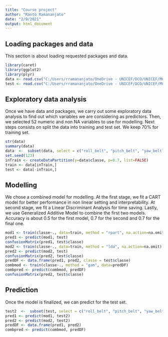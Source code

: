 ---
title: "Course project"
author: "Ranto Ramananjato"
date: "2/9/2021"
output: html_document
---

## Loading packages and data
This section is about loading requested packages and data.

```{r charging, echo = FALSE}
library(caret)
library(ggplot2)
library(plyr)
data <- read.csv("C:/Users/rramananjato/OneDrive - UNICEF/DCO/UNICEF/MCO/general/Formation/Data Science specialisation/8- Practical Machine Learning/course project/pml-training.csv")
test <- read.csv("C:/Users/rramananjato/OneDrive - UNICEF/DCO/UNICEF/MCO/general/Formation/Data Science specialisation/8- Practical Machine Learning/course project/pml-testing.csv")

```

## Exploratory data analysis
Once we have data and packages, we carry out some exploratory data analysis to find out which variables we are considering as predictors. Then, we selected 52 numeric and non NA variables to use for modelling. Next steps consists on split the data into training and test set. We keep 70% for training set.

```{r exploratory, echo = TRUE}
str(data)
summary(data)
data  <-  subset(data, select = c("roll_belt", "pitch_belt", "yaw_belt", "total_accel_belt", "gyros_belt_x", "gyros_belt_y", "gyros_belt_z", "accel_belt_x",  "accel_belt_y", "accel_belt_z", "magnet_belt_x", "magnet_belt_y", "magnet_belt_z", "roll_arm", "pitch_arm", "yaw_arm",  "total_accel_arm", "gyros_arm_x", "gyros_arm_y", "gyros_arm_z", "accel_arm_x", "accel_arm_y", "accel_arm_z",  "magnet_arm_x", "magnet_arm_y", "magnet_arm_z", "roll_dumbbell", "pitch_dumbbell", "yaw_dumbbell", "total_accel_dumbbell", "gyros_dumbbell_x", "gyros_dumbbell_y", "gyros_dumbbell_z",  "accel_dumbbell_x", "accel_dumbbell_y", "accel_dumbbell_z", "magnet_dumbbell_x", "magnet_dumbbell_y", "magnet_dumbbell_z", "roll_forearm", "pitch_forearm", "yaw_forearm", "total_accel_forearm",  "gyros_forearm_x", "gyros_forearm_y", "gyros_forearm_z", "accel_forearm_x", "accel_forearm_y", "accel_forearm_z", "magnet_forearm_x", "magnet_forearm_y", "magnet_forearm_z", "classe"))
set.seed(123)
inTrain <- createDataPartition(y=data$classe, p=0.7, list=FALSE)
train <- data[inTrain,]
test <- data[-inTrain,]
```

## Modelling
We chose a combined model for modelling. At the first stage, we fit a CART model for better performance in non linear setting and interpretability. At second stage, we fit a Linear Discriminant Analysis for time saving. Lastly, we use Generalized Additive Model to combine the first two models. Accuracy is about 0.5 for the first model, 0.7 for the second and 0.7 for the final one.

```{r modelling, echo=TRUE}
mod1 <- train(classe~., data=train, method = "rpart", na.action=na.omit)
pred1 <- predict(mod1, test)
confusionMatrix(pred1, test$classe)
mod2 <- train(classe~., data=train, method = "lda", na.action=na.omit)
pred2 <- predict(mod2, test)
confusionMatrix(pred2, test$classe)
predDF <- data.frame(pred1, pred2, classe = test$classe)
combmod <- train(classe~., method = "gam", data=predDF)
combpred <- predict(combmod, predDF)
confusionMatrix(pred2, test$classe)
```

## Prediction
Once the model is finalized, we can predict for the test set. 

```{r prediction, echo = TRUE}
test2  <-  subset(test, select = c("roll_belt", "pitch_belt", "yaw_belt", "total_accel_belt", "gyros_belt_x", "gyros_belt_y", "gyros_belt_z", "accel_belt_x",  "accel_belt_y", "accel_belt_z", "magnet_belt_x", "magnet_belt_y", "magnet_belt_z", "roll_arm", "pitch_arm", "yaw_arm",  "total_accel_arm", "gyros_arm_x", "gyros_arm_y", "gyros_arm_z", "accel_arm_x", "accel_arm_y", "accel_arm_z",  "magnet_arm_x", "magnet_arm_y", "magnet_arm_z", "roll_dumbbell", "pitch_dumbbell", "yaw_dumbbell", "total_accel_dumbbell", "gyros_dumbbell_x", "gyros_dumbbell_y", "gyros_dumbbell_z",  "accel_dumbbell_x", "accel_dumbbell_y", "accel_dumbbell_z", "magnet_dumbbell_x", "magnet_dumbbell_y", "magnet_dumbbell_z", "roll_forearm", "pitch_forearm", "yaw_forearm", "total_accel_forearm",  "gyros_forearm_x", "gyros_forearm_y", "gyros_forearm_z", "accel_forearm_x", "accel_forearm_y", "accel_forearm_z", "magnet_forearm_x", "magnet_forearm_y", "magnet_forearm_z"))
pred1 <- predict(mod1, test2)
pred2 <- predict(mod2, test2)
predDF <- data.frame(pred1, pred2)
combpred <- predict(combmod, predDF)

```
